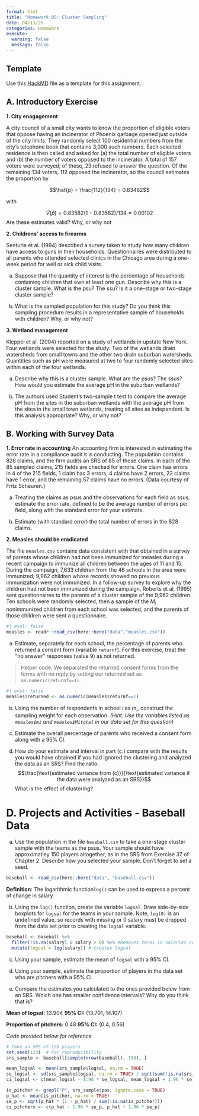 ```yaml
---
format: html
title: "Homework 05: Cluster Sampling"
date: 04/13/25
categories: Homework
execute: 
  warning: false
  message: false
---
```


:::{.callout-tip }
## Template

Use this [HackMD](https://hackmd.io/@norcalbiostat/hw05_template/edit) file as a template for this assignment.
:::


## A. Introductory Exercise

**1. City enagagement**

A city council of a small city wants to know the proportion of eligible voters that oppose having an incinerator of Phoenix garbage opened just outside of the city limits. They randomly select 100 residential numbers from the city's telephone book that contains 3,000 such numbers. Each selected residence is then called and asked for (a) the total number of eligible voters and (b) the number of voters opposed to the incinerator. A total of 157 voters were surveyed; of these, 23 refused to answer the question. Of the remaining 134 voters, 112 opposed the incinerator, so the council estimates the proportion by

$$\hat{p} = \frac{112}{134} = 0.83482$$

with

$$\hat{V}(\hat{p})= 0.83582(1-0.83582)/134 = 0.00102$$
Are these estimates valid? Why, or why not


**2. Childrens' access to firearms**

Senturia et al. (1994) described a survey taken to study how many children have access to guns in their households. Questionnaires were distributed to all parents who attended selected clinics in the Chicago area during a one-week period for well or sick child visits.

(a) Suppose that the quantity of interest is the percentage of households containing children that own at least one gun. Describe why this is a cluster sample. What is the psu? The ssu? Is it a one-stage or two-stage cluster sample?

(b) What is the sampled population for this study? Do you think this sampling procedure results in a representative sample of households with children? Why, or why not?


**3. Wetland management**

Kleppel et al. (2004) reported on a study of wetlands in upstate New York. Four wetlands were selected for the study: Two of the wetlands drain watersheds from small towns and the other two drain suburban watersheds. Quantities such as pH were measured at two to four randomly selected sites within each of the four wetlands.

(a) Describe why this is a cluster sample. What are the psus? The ssus? How would you estimate the average pH in the suburban wetlands?

(b) The authors used Student's two-sample t test to compare the average pH from the sites in the suburban wetlands with the average pH from the sites in the small town wetlands, treating all sites as independent. Is this analysis appropriate? Why, or why not?

 
## B. Working with Survey Data

**1. Error rate in accounting**
An accounting firm is interested in estimating the error rate in a compliance audit it is conducting. The population contains 828 claims, and the firm audits an SRS of 85 of those claims. In each of the 85 sampled claims, 215 fields are checked for errors. One claim has errors in 4 of the 215 fields, 1 claim has 3 errors, 4 claims have 2 errors, 22 claims have 1 error, and the remaining 57 claims have no errors. (Data courtesy of Fritz Scheuren.)

a) Treating the claims as psus and the observations for each field as ssus, estimate the error rate, defined to be the average number of errors per field, along with the standard error for your estimate.

b) Estimate (with standard error) the total number of errors in the 828 claims. 

**2. Measles should be eradicated**

The file `measles.csv` contains data consistent with that obtained in a survey of parents whose children had not been immunized for measles during a recent campaign to immunize all children between the ages of 11 and 15. During the campaign, 7,633 children from the 46 schools in the area were immunized; 9,962 children whose records showed no previous immunization were not immunized. In a follow-up survey to explore why the children had not been immunized during the campaign, Roberts et al. (1995) sent questionnaires to the parents of a cluster sample of the 9,962 children. Ten schools were randomly selected, then a sample of the $M_i$ nonimmunized children from each school was selected, and the parents of those children were sent a questionnaire.

```r
#| eval: false
measles <- readr::read_csv(here::here("data","measles.csv"))
```

a.  Estimate, separately for each school, the percentage of parents who returned a consent form (variable `returnf`). For this exercise, treat the “no answer” responses (value 9) as not returned.

> Helper code: We separated the returned consent forms from the forms with no reply by setting our returned set as `as.numeric(returnf==1)`.

```r
#| eval: false
measles$returned <- as.numeric(measles$returnf==1)
```

b.  Using the number of respondents in school $i$ as $m_i$, construct the sampling weight for each observation. *(Hint: Use the variables  listed as `measles$mi` and `measles$Mitotal` in our data set for this question)*

c.  Estimate the overall percentage of parents who received a consent form along with a 95% CI.

d.  How do your estimate and interval in part (c.) compare with the results you would have obtained if you had ignored the clustering and analyzed the data as an SRS? Find the ratio: $$\frac{\text{estimated variance from (c)}}{\text{estimated variance if the data were analyzed as an SRS}}$$ What is the effect of clustering?

# D. Projects and Activities - Baseball Data 

a. Use the population in the file `baseball.csv` to take a one-stage cluster sample with the teams as the psus. Your sample should have approximatley 150 players altogether, as in the SRS from Exercise 37 of Chapter 2. Describe how you selected your sample. Don't forget to set a seed. 

```r
baseball <- read_csv(here::here("data", "baseball.csv"))
```


$\textbf{Definition}$: The logarithmic function`log()` can be used to express a percent of change in salary. 


b. Using the `log()` function, create the variable `logsal`. Draw side-by-side boxplots for `logsal` for the teams in your sample. Note, `log(0)` is an undefined value, so records with missing or 0 salary must be dropped from the data set prior to creating the `logsal` variable. 

```r
baseball <- baseball %>%
  filter(!is.na(salary) & salary > 0) %>% #Removes zeros in salaries column 
  mutate(logsal = log(salary)) # creates logsal 
```

c) Using your sample, estimate the mean of `logsal` with a 95% CI.

d) Using your sample, estimate the proportion of players in the data set who are pitchers with a 95% CI.

e) Compare the estimates you calculated to the ones provided below from an SRS. Which one has smaller confidence intervals? Why do you think that is?


**Mean of logsal:** 13.904
**95% CI:** (13.701, 14.107)

**Proportion of pitchers:** 0.48
**95% CI:** (0.4, 0.56)

*Code provided below for reference*

```r
# Take an SRS of 150 players
set.seed(123)  # For reproducibility
srs_sample <- baseball[sample(nrow(baseball), 150), ]

mean_logsal <- mean(srs_sample$logsal, na.rm = TRUE)
se_logsal <- sd(srs_sample$logsal, na.rm = TRUE) / sqrt(sum(!is.na(srs_sample$logsal)))
ci_logsal <- c(mean_logsal - 1.96 * se_logsal, mean_logsal + 1.96 * se_logsal)

is_pitcher <- grepl("P", srs_sample$pos, ignore.case = TRUE)
p_hat <- mean(is_pitcher, na.rm = TRUE)
se_p <- sqrt(p_hat * (1 - p_hat) / sum(!is.na(is_pitcher)))
ci_pitchers <- c(p_hat - 1.96 * se_p, p_hat + 1.96 * se_p)
```





